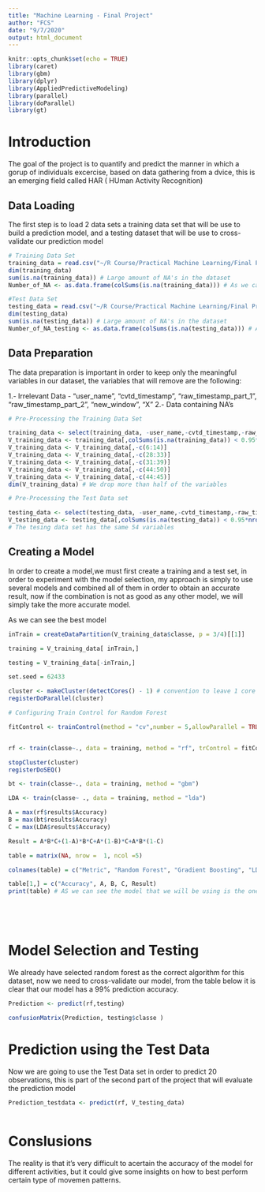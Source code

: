 ---
title: "Machine Learning - Final Project"
author: "FCS"
date: "9/7/2020"
output: html_document
---

```{r setup, include=FALSE}
knitr::opts_chunk$set(echo = TRUE)
library(caret)
library(gbm)
library(dplyr)
library(AppliedPredictiveModeling)
library(parallel)
library(doParallel)
library(gt)
```

# Introduction

The goal of the project is to quantify and predict the manner in which a gorup of individuals excercise, based on data gathering from a dvice, this is an emerging field called HAR ( HUman Activity Recognition)

## Data Loading

The first step is to load 2 data sets a training data set that will be use to build a prediction model, and a testing dataset that will be use to cross-validate our prediction model

```{r Data Initialization}

# Training Data Set
training_data = read.csv("~/R Course/Practical Machine Learning/Final Project/pml-training.csv")
dim(training_data)
sum(is.na(training_data)) # Large amount of NA's in the dataset
Number_of_NA <- as.data.frame(colSums(is.na(training_data))) # As we can see, we have several variables that have 19216 NA, meaning missing data

#Test Data Set
testing_data = read.csv("~/R Course/Practical Machine Learning/Final Project/pml-testing.csv")
dim(testing_data)
sum(is.na(testing_data)) # Large amount of NA's in the dataset
Number_of_NA_testing <- as.data.frame(colSums(is.na(testing_data))) # As we can see, we have several variables that have 19216 NA, meaning missing data


```

## Data Preparation 

The data preparation is important in order to keep only the meaningful variables in our dataset, the variables that will remove are the following:

1.- Irrelevant Data - "user_name", "cvtd_timestamp", "raw_timestamp_part_1", "raw_timestamp_part_2", "new_window", "X"
2.- Data containing NA's

```{r Data Preprocessing, echo=T, results='hide'}

# Pre-Processing the Training Data Set

training_data <- select(training_data, -user_name,-cvtd_timestamp,-raw_timestamp_part_1,-raw_timestamp_part_2, -new_window, -X)
V_training_data <- training_data[,colSums(is.na(training_data)) < 0.95*nrow(training_data)] # The logic here is that we are removing any variable with less than 95% of data
V_training_data <- V_training_data[,-c(6:14)]
V_training_data <- V_training_data[,-c(28:33)]
V_training_data <- V_training_data[,-c(31:39)]
V_training_data <- V_training_data[,-c(44:50)]
V_training_data <- V_training_data[,-c(44:45)]
dim(V_training_data) # We drop more than half of the variables 

# Pre-Processing the Test Data set

testing_data <- select(testing_data, -user_name,-cvtd_timestamp,-raw_timestamp_part_1,-raw_timestamp_part_2, -new_window, -X)
V_testing_data <- testing_data[,colSums(is.na(testing_data)) < 0.95*nrow(testing_data)] # The logic here is that we are removing any variable with less than 95% of data
# The tesing data set has the same 54 variables


```

## Creating a Model

In order to create a model,we must first create a training and a test set, in order to experiment with the model selection, my approach is simply to use several models and combined all of them in order to obtain an accurate result, now if the combination is not as good as any other model, we will simply take the more accurate model.

As we can see the best model 


```{r Data Modeling}

inTrain = createDataPartition(V_training_data$classe, p = 3/4)[[1]]

training = V_training_data[ inTrain,]

testing = V_training_data[-inTrain,]

set.seed = 62433

cluster <- makeCluster(detectCores() - 1) # convention to leave 1 core for OS
registerDoParallel(cluster)

# Configuring Train Control for Random Forest

fitControl <- trainControl(method = "cv",number = 5,allowParallel = TRUE)


rf <- train(classe~., data = training, method = "rf", trControl = fitControl)

stopCluster(cluster)
registerDoSEQ()

bt <- train(classe~., data = training, method = "gbm")

LDA <- train(classe~ ., data = training, method = "lda")

A = max(rf$results$Accuracy)
B = max(bt$results$Accuracy)
C = max(LDA$results$Accuracy)

Result = A*B*C+(1-A)*B*C+A*(1-B)*C+A*B*(1-C)

table = matrix(NA, nrow =  1, ncol =5)

colnames(table) = c("Metric", "Random Forest", "Gradient Boosting", "LDA", "Combination")

table[1,] = c("Accuracy", A, B, C, Result)
print(table) # AS we can see the model that we will be using is the one with the highest Accuracy in this case Random Forest 






```

# Model Selection and Testing

We already have selected random forest as the correct algorithm for this dataset, now we need to cross-validate our model, from the table below it is clear that our model has a 99% prediction accuracy.

```{r Cross-Validation}


Prediction <- predict(rf,testing)

confusionMatrix(Prediction, testing$classe )


```

# Prediction using the Test Data

Now we are going to use the Test Data set in order to predict 20 observations, this is part of the second part of the project that will evaluate the prediction model

```{r Prediction}

Prediction_testdata <- predict(rf, V_testing_data)



```

# Conslusions

The reality is that it's very difficult to acertain the accuracy of the model for different activities, but it could give some insights on how to best perform certain type of movemen patterns.




